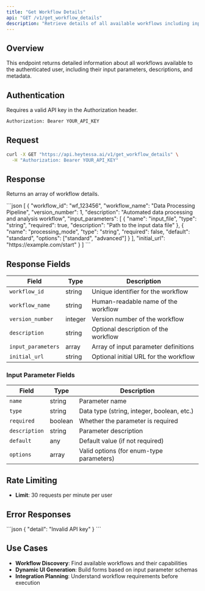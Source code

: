 ```yaml
---
title: "Get Workflow Details"
api: "GET /v1/get_workflow_details"
description: "Retrieve details of all available workflows including input/output schemas"
---
```


## Overview

This endpoint returns detailed information about all workflows available to the authenticated user, including their input parameters, descriptions, and metadata.

## Authentication

Requires a valid API key in the Authorization header.

```bash
Authorization: Bearer YOUR_API_KEY
```

## Request

```bash
curl -X GET "https://api.heytessa.ai/v1/get_workflow_details" \
  -H "Authorization: Bearer YOUR_API_KEY"
```

## Response

Returns an array of workflow details.

<ResponseExample>
```json
[
  {
    "workflow_id": "wf_123456",
    "workflow_name": "Data Processing Pipeline",
    "version_number": 1,
    "description": "Automated data processing and analysis workflow",
    "input_parameters": [
      {
        "name": "input_file",
        "type": "string",
        "required": true,
        "description": "Path to the input data file"
      },
      {
        "name": "processing_mode",
        "type": "string",
        "required": false,
        "default": "standard",
        "options": ["standard", "advanced"]
      }
    ],
    "initial_url": "https://example.com/start"
  }
]
```
</ResponseExample>

## Response Fields

| Field | Type | Description |
|-------|------|-------------|
| `workflow_id` | string | Unique identifier for the workflow |
| `workflow_name` | string | Human-readable name of the workflow |
| `version_number` | integer | Version number of the workflow |
| `description` | string | Optional description of the workflow |
| `input_parameters` | array | Array of input parameter definitions |
| `initial_url` | string | Optional initial URL for the workflow |

### Input Parameter Fields

| Field | Type | Description |
|-------|------|-------------|
| `name` | string | Parameter name |
| `type` | string | Data type (string, integer, boolean, etc.) |
| `required` | boolean | Whether the parameter is required |
| `description` | string | Parameter description |
| `default` | any | Default value (if not required) |
| `options` | array | Valid options (for enum-type parameters) |

## Rate Limiting

- **Limit**: 30 requests per minute per user

## Error Responses

<ResponseExample>
```json
{
  "detail": "Invalid API key"
}
```
</ResponseExample>

## Use Cases

- **Workflow Discovery**: Find available workflows and their capabilities
- **Dynamic UI Generation**: Build forms based on input parameter schemas
- **Integration Planning**: Understand workflow requirements before execution

